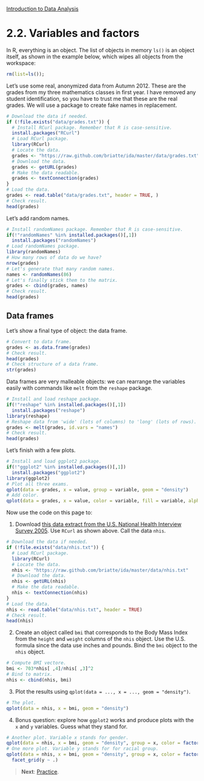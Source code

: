 <style>@import url(style.css);</style>
[Introduction to Data Analysis](index.html "Course index")

# 2.2. Variables and factors

<!-- not even on factors... -->

In R, everything is an object. The list of objects in memory `ls()` is an object itself, as shown in the example below, which wipes all objects from the workspace:
  
```r
rm(list=ls());
```

Let's use some real, anonymized data from Autumn 2012. These are the grades from my three mathematics classes in first year. I have removed any student identification, so you have to trust me that these are the real grades. We will use a package to create fake names in replacement.

```r
# Download the data if needed.
if (!file.exists("data/grades.txt")) {
  # Install RCurl package. Remember that R is case-sensitive.
  install.packages("RCurl")
  # Load RCurl package.
  library(RCurl)
  # Locate the data.
  grades <- "https://raw.github.com/briatte/ida/master/data/grades.txt"
  # Download the data.
  grades <- getURL(grades)
  # Make the data readable.
  grades <- textConnection(grades)
}
# Load the data.
grades <- read.table("data/grades.txt", header = TRUE, )
# Check result.
head(grades)
```

Let's add random names.

```r
# Install randomNames package. Remember that R is case-sensitive.
if(!"randomNames" %in% installed.packages()[,1])
  install.packages("randomNames")
# Load randomNames package.
library(randomNames)
# How many rows of data do we have?
nrow(grades)
# Let's generate that many random names.
names <- randomNames(86)
# Let's finally stick them to the matrix.
grades <- cbind(grades, names)
# Check result.
head(grades)
```

## Data frames

Let's show a final type of object: the data frame.

```r
# Convert to data frame.
grades <- as.data.frame(grades)
# Check result.
head(grades)
# Check structure of a data frame.
str(grades)
```

Data frames are very malleable objects: we can rearrange the variables easily with commands like `melt` from the `reshape` package.

```r
# Install and load reshape package.
if(!"reshape" %in% installed.packages()[,1])
  install.packages("reshape")
library(reshape)
# Reshape data from 'wide' (lots of columns) to 'long' (lots of rows).
grades <- melt(grades, id.vars = "names")
# Check result.
head(grades)
```

Let's finish with a few plots.

```r
# Install and load ggplot2 package.
if(!"ggplot2" %in% installed.packages()[,1])
  install.packages("ggplot2")
library(ggplot2)
# Plot all three exams.
qplot(data = grades, x = value, group = variable, geom = "density")
# Add color.
qplot(data = grades, x = value, color = variable, fill = variable, alpha = I(.3), geom = "density")
```

Now use the code on this page to:

1. Download [this data extract from the U.S. National Health Interview Survey 2005](https://raw.github.com/briatte/ida/master/data/nhis.txt). Use `RCurl` as shown above. Call the data `nhis`.

```r
# Download the data if needed.
if (!file.exists("data/nhis.txt")) {
  # Load RCurl package.
  library(RCurl)
  # Locate the data.
  nhis <- "https://raw.github.com/briatte/ida/master/data/nhis.txt"
  # Download the data.
  nhis <- getURL(nhis)
  # Make the data readable.
  nhis <- textConnection(nhis)
}
# Load the data.
nhis <- read.table("data/nhis.txt", header = TRUE)
# Check result.
head(nhis)
```

2. Create an object called `bmi` that corresponds to the Body Mass Index from the `height` and `weight` columns of the `nhis` object. Use the U.S. formula since the data use inches and pounds. Bind the `bmi` object to the `nhis` object.

```r
# Compute BMI vectore.
bmi <- 703*nhis[ ,4]/nhis[ ,3]^2
# Bind to matrix.
nhis <- cbind(nhis, bmi)
```

3. Plot the results using `qplot(data = ..., x = ..., geom = "density")`.

```r
# The plot.
qplot(data = nhis, x = bmi, geom = "density")
```

4. Bonus question: explore how `ggplot2` works and produce plots with the `x` and `y` variables. Guess what they stand for.

```r
# Another plot. Variable x stands for gender.
qplot(data = nhis, x = bmi, geom = "density", group = x, color = factor(x))
# One more plot. Variable y stands for for racial group.
qplot(data = nhis, x = bmi, geom = "density", group = x, color = factor(x)) +
  facet_grid(y ~ .)
```

> __Next__: [Practice](023_practice.html).
